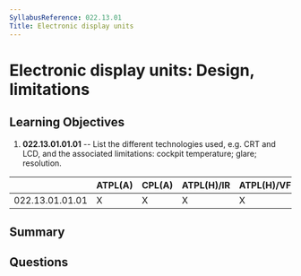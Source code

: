 ```yaml
---
SyllabusReference: 022.13.01
Title: Electronic display units
---
```


# Electronic display units: Design, limitations

## Learning Objectives

1.  **022.13.01.01.01** -- List the different technologies used, e.g. CRT and
    LCD, and the associated limitations: cockpit temperature; glare; resolution.

|                 | ATPL(A) | CPL(A) | ATPL(H)/IR | ATPL(H)/VFR | CPL(H) | IR | CBIR(A) |
| --------------- | ------- | ------ | ---------- | ----------- | ------ | -- | ------- |
| 022.13.01.01.01 | X       | X      | X          | X           | X      | X  | X       |

## Summary

## Questions
